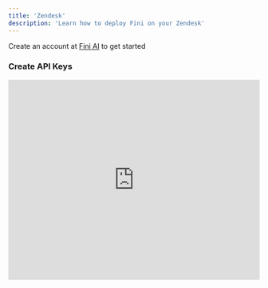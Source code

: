 ```yaml
---
title: 'Zendesk'
description: 'Learn how to deploy Fini on your Zendesk'
---
```


<Tip>Create an account at [Fini AI](https://app.usefini.com) to get started</Tip>

### Create API Keys

<iframe src="https://app.tango.us/app/embed/006994df-74e3-42c2-9dd7-efc36e1ad48c?iframe=true" 
sandbox="allow-scripts allow-top-navigation-by-user-activation allow-popups allow-same-origin" 
security="restricted" 
title="Get your API keys" 
width="100%" 
height="400" 
referrerpolicy="strict-origin-when-cross-origin" frameborder="0" webkitallowfullscreen="webkitallowfullscreen" mozallowfullscreen="mozallowfullscreen" allowfullscreen="allowfullscreen"></iframe>

<br />
